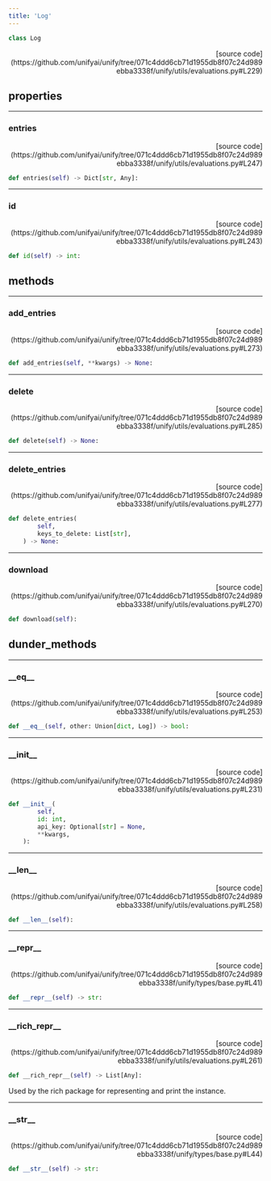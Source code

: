 ```yaml
---
title: 'Log'
---
```


```python
class Log
```

<p align="right">[source code](https://github.com/unifyai/unify/tree/071c4ddd6cb71d1955db8f07c24d989ebba3338f/unify/utils/evaluations.py#L229)</p>



## properties

---

### entries

<p align="right">[source code](https://github.com/unifyai/unify/tree/071c4ddd6cb71d1955db8f07c24d989ebba3338f/unify/utils/evaluations.py#L247)</p>

```python
def entries(self) -> Dict[str, Any]:
```



---

### id

<p align="right">[source code](https://github.com/unifyai/unify/tree/071c4ddd6cb71d1955db8f07c24d989ebba3338f/unify/utils/evaluations.py#L243)</p>

```python
def id(self) -> int:
```



## methods

---

### add\_entries

<p align="right">[source code](https://github.com/unifyai/unify/tree/071c4ddd6cb71d1955db8f07c24d989ebba3338f/unify/utils/evaluations.py#L273)</p>

```python
def add_entries(self, **kwargs) -> None:
```



---

### delete

<p align="right">[source code](https://github.com/unifyai/unify/tree/071c4ddd6cb71d1955db8f07c24d989ebba3338f/unify/utils/evaluations.py#L285)</p>

```python
def delete(self) -> None:
```



---

### delete\_entries

<p align="right">[source code](https://github.com/unifyai/unify/tree/071c4ddd6cb71d1955db8f07c24d989ebba3338f/unify/utils/evaluations.py#L277)</p>

```python
def delete_entries(
        self,
        keys_to_delete: List[str],
    ) -> None:
```



---

### download

<p align="right">[source code](https://github.com/unifyai/unify/tree/071c4ddd6cb71d1955db8f07c24d989ebba3338f/unify/utils/evaluations.py#L270)</p>

```python
def download(self):
```



## dunder_methods

---

### \_\_eq\_\_

<p align="right">[source code](https://github.com/unifyai/unify/tree/071c4ddd6cb71d1955db8f07c24d989ebba3338f/unify/utils/evaluations.py#L253)</p>

```python
def __eq__(self, other: Union[dict, Log]) -> bool:
```



---

### \_\_init\_\_

<p align="right">[source code](https://github.com/unifyai/unify/tree/071c4ddd6cb71d1955db8f07c24d989ebba3338f/unify/utils/evaluations.py#L231)</p>

```python
def __init__(
        self,
        id: int,
        api_key: Optional[str] = None,
        **kwargs,
    ):
```



---

### \_\_len\_\_

<p align="right">[source code](https://github.com/unifyai/unify/tree/071c4ddd6cb71d1955db8f07c24d989ebba3338f/unify/utils/evaluations.py#L258)</p>

```python
def __len__(self):
```



---

### \_\_repr\_\_

<p align="right">[source code](https://github.com/unifyai/unify/tree/071c4ddd6cb71d1955db8f07c24d989ebba3338f/unify/types/base.py#L41)</p>

```python
def __repr__(self) -> str:
```



---

### \_\_rich\_repr\_\_

<p align="right">[source code](https://github.com/unifyai/unify/tree/071c4ddd6cb71d1955db8f07c24d989ebba3338f/unify/utils/evaluations.py#L261)</p>

```python
def __rich_repr__(self) -> List[Any]:
```

Used by the rich package for representing and print the instance.

---

### \_\_str\_\_

<p align="right">[source code](https://github.com/unifyai/unify/tree/071c4ddd6cb71d1955db8f07c24d989ebba3338f/unify/types/base.py#L44)</p>

```python
def __str__(self) -> str:
```

